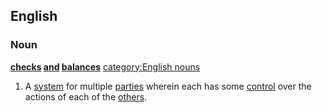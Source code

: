 ==English==
{{wikipedia}}
===Noun===
'''[[checks]] [[and]] [[balances]]''' {{plurale tantum}}[[category:English nouns]]
#A [[system]] for multiple [[party|parties]] wherein each has some [[control]] over the actions of each of the [[other]]s.